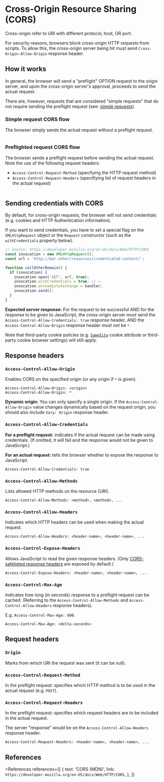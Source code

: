 
# Cross-Origin Resource Sharing (CORS)

<NoteBox>Cross-origin refer to URI with different protocol, host, OR port.</NoteBox>

For security reasons, browsers block cross-origin HTTP requests from scripts. To allow this, the cross-origin server being hit must send `Cross-Origin-Allow-Origin` response header.

## How it works

In general, the browser will send a "preflight" OPTION request to the origin server, and upon the cross-origin server's approval, proceeds to send the actual request.

There are, however, requests that are considered "simple requests" that do not require sending the preflight request (see: [simple requests](https://developer.mozilla.org/en-US/docs/Web/HTTP/CORS#simple_requests)).

### Simple request CORS flow

The browser simply sends the actual request without a preflight request.

<Image
  path="/res/web/http/cors-simple-flow.png"
  caption="Simple CORS flow"
  sourceString="MDN"
  sourceLink="https://developer.mozilla.org/en-US/docs/Web/HTTP/CORS"
/>

### Preflighted request CORS flow

The browser sends a preflight request before sending the actual request. Note the use of the following request headers:

- `Access-Control-Request-Method` (specifying the HTTP request method)
- `Access-Control-Request-Headers` (specifiying list of request headers in the actual request)

<Image
  path="/res/web/http/cors-preflighted-flow.png"
  caption="Preflighted CORS flow"
  sourceString="MDN"
  sourceLink="https://developer.mozilla.org/en-US/docs/Web/HTTP/CORS"
/>

## Sending credentials with CORS

By default, for cross-origin requests, the browser will not send credentials (e.g. cookies and HTTP Authentication information).

If you want to send credentials, you have to set a special flag on the `XMLHttpRequest` object or the `Request` constructor (such as the `withCredentials` property below).

```js
// Source: https://developer.mozilla.org/en-US/docs/Web/HTTP/CORS
const invocation = new XMLHttpRequest();
const url = 'http://bar.other/resources/credentialed-content/';

function callOtherDomain() {
  if (invocation) {
    invocation.open('GET', url, true);
    invocation.withCredentials = true; // <-
    invocation.onreadystatechange = handler;
    invocation.send();
  }
}
```

**Expected server response:** For the request to be successful AND for the response to be given to JavaScript, the cross-origin server _must_ send the `Access-Control-Allow-Credentials: true` response header, AND the `Access-Control-Allow-Origin` response header _must not_ be `*`.

Note that third-party cookie policies (e.g. [`SameSite`](https://developer.mozilla.org/en-US/docs/Web/HTTP/Headers/Set-Cookie/SameSite) cookie attribute or third-party cookie browser settings) will still apply.

## Response headers

### `Access-Control-Allow-Origin`

Enables CORS on the specified origin (or any origin if `*` is given).

```http
Access-Control-Allow-Origin: <origin>
Access-Control-Allow-Origin: *
```

**Dynamic origin:** You can only specify a single origin. If the `Access-Control-Allow-Origin` value changes dynamically based on the request origin, you should also include `Vary: Origin` response header.

### `Access-Control-Allow-Credentials`

**For a preflight request:** indicates if the actual request can be made using credentials. (If omitted, it will fail and the response would not be given to JavaScript.)

**For an actual request:** tells the browser whether to expose the response to JavaScript.

```http
Access-Control-Allow-Credentials: true
```

### `Access-Control-Allow-Methods`

Lists allowed HTTP methods on the resource (URI).

```http
Access-Control-Allow-Methods: <method>, <method>, ...
```

### `Access-Control-Allow-Headers`

Indicates which HTTP headers can be used when making the actual request.

```http
Access-Control-Allow-Headers: <header-name>, <header-name>, ...
```

### `Access-Control-Expose-Headers`

Allows JavaScript to read the given response headers. (Only [CORS-safelisted response headers](https://developer.mozilla.org/en-US/docs/Glossary/CORS-safelisted_response_header) are exposed by default.)

```http
Access-Control-Expose-Headers: <header-name>, <header-name>, ...
```

### `Access-Control-Max-Age`

Indicates how long (in seconds) response to a preflight request can be cached. (Referring to the `Access-Control-Allow-Methods` and `Access-Control-Allow-Headers` response headers).

E.g. `Access-Control-Max-Age: 600`.

```http
Access-Control-Max-Age: <delta-seconds>
```

## Request headers

### `Origin`

Marks from which URI the request was sent (it can be null).

### `Access-Control-Request-Method`

In the preflight request: specifies which HTTP method is to be used in the actual request (e.g. `POST`).

### `Access-Control-Request-Headers`

In the preflight request: specifies which request headers are to be included in the actual request.

The server "response" would be on the `Access-Control-Allow-Headers` response header.

```http
Access-Control-Request-Headers: <header-name>, <header-name>, ...
```

## References

<References
  references={[
    {
      text: 'CORS (MDN)',
      link: `https://developer.mozilla.org/en-US/docs/Web/HTTP/CORS`,
    },
  ]}
></References>
